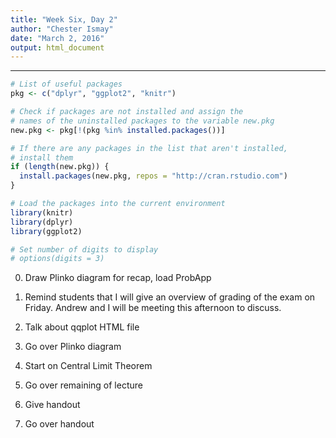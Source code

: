 ```yaml
---
title: "Week Six, Day 2"
author: "Chester Ismay"
date: "March 2, 2016"
output: html_document
---
```


***

```r
# List of useful packages
pkg <- c("dplyr", "ggplot2", "knitr")

# Check if packages are not installed and assign the
# names of the uninstalled packages to the variable new.pkg
new.pkg <- pkg[!(pkg %in% installed.packages())]

# If there are any packages in the list that aren't installed,
# install them
if (length(new.pkg)) {
  install.packages(new.pkg, repos = "http://cran.rstudio.com")
}

# Load the packages into the current environment
library(knitr)
library(dplyr)
library(ggplot2)

# Set number of digits to display
# options(digits = 3)
```

0. Draw Plinko diagram for recap, load ProbApp

1. Remind students that I will give an overview of grading of the exam on Friday.  Andrew and I will be meeting this afternoon to discuss.

2. Talk about qqplot HTML file

3. Go over Plinko diagram

4. Start on Central Limit Theorem

5. Go over remaining of lecture

6. Give handout

7. Go over handout
